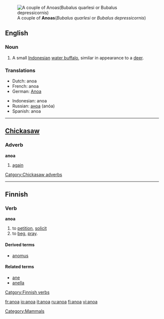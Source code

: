 {{wikipedia}}
[[Image:Anoa.jpg|right|thumb|A couple of '''Anoas'''(''Bubalus quarlesi'' or ''Bubalus depressicornis'')]]
==English==

===Noun===
{{en-noun}}

# A small [[Indonesian]] [[water buffalo]], similar in appearance to a [[deer]].

===Translations===
{{top}}
*Dutch: anoa
*French: anoa
*German: [[Anoa]]
{{mid}}
*Indonesian: anoa
*Russian: [[аноа]] (anóa) {{m}}
*Spanish: anoa {{m}}
{{bottom}}

[[Category:Mammals]]

----

==[[w:Chickasaw|Chickasaw]]==
===Adverb===
'''anoa'''
# [[again]]

[[Catgory:Chickasaw adverbs]]

----

==Finnish==
===Verb===
'''anoa'''

# to [[petition]], [[solicit]]
# to [[beg]], [[pray]].

====Derived terms====
*[[anomus]]

====Related terms====
*[[ane#Finnish|ane]]
*[[anella]]

[[Catgory:Finnish verbs]]


[[fr:anoa]]
[[io:anoa]]
[[it:anoa]]
[[ru:anoa]]
[[fi:anoa]]
[[vi:anoa]]